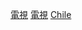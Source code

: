 {{Commonscat|Television of Chile}}

[[Category:智利文化|電視]]
[[Category:智利媒體|電視]]
[[Category:各國電視|Chile]]